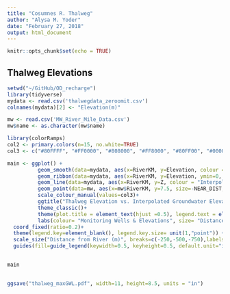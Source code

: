 ```yaml
---
title: "Cosumnes R. Thalweg"
author: "Alysa M. Yoder"
date: "February 27, 2018"
output: html_document
---
```


```r
knitr::opts_chunk$set(echo = TRUE)
```

## Thalweg Elevations

```r
setwd("~/GitHub/OD_recharge")
library(tidyverse)
mydata <- read.csv('thalwegdata_zeroomit.csv')
colnames(mydata)[2] <- "Elevation(m)"

mw <- read.csv('MW_River_Mile_Data.csv')
mw$name <- as.character(mw$name)

library(colorRamps)
col2 <- primary.colors(n=15, no.white=TRUE)
col3 <- c("#80FFFF", "#FF0000", "#808000", "#FF8000", "#80FF00", "#000080", "#FF0080", "#808080", "#FF8080", "#80FF80", "#0000FF", "#FF00FF", "#0080FF", "#FF80FF", "#000000")

main <- ggplot() + 
          geom_smooth(data=mydata, aes(x=RiverKM, y=Elevation, colour = "Thalweg Elevation (m)")) +
          geom_ribbon(data=mydata, aes(x=RiverKM, y=Elevation, ymin=0, ymax=predict(loess(Elevation ~ RiverKM))))+
          geom_line(data=mydata, aes(x=RiverKM, y=Z, colour = "Interpolated GW Elevation (m)")) +
          geom_point(data=mw, aes(x=mw$RiverKM, y=7.5, size=-NEAR_DIST, colour=factor(name))) +
          scale_colour_manual(values=col3)+
          ggtitle("Thalweg Elevation vs. Interpolated Groundwater Elevation\n\n")+
          theme_classic()+
          theme(plot.title = element_text(hjust =0.5), legend.text = element_text(size=11)) +
          labs(colour= "Monitoring Wells & Elevations", size= "Distance from River (m)") +
  coord_fixed(ratio=0.2)+
  theme(legend.key=element_blank(), legend.key.size= unit(1,"point")) +
  scale_size("Distance from River (m)", breaks=c(-250,-500,-750),labels = c(250,500,750)) +
  guides(fill=guide_legend(keywidth=0.5, keyheight=0.5, default.unit="inch"))

            
main
```

## 
```r

ggsave("thalweg_maxGWL.pdf", width=11, height=8.5, units = "in")
```




